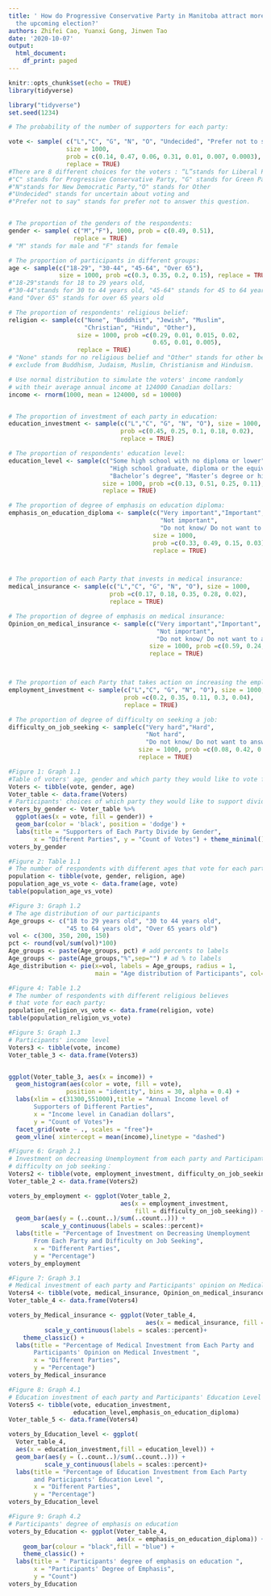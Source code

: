 ```yaml
---
title: ' How do Progressive Conservative Party in Manitoba attract more voters in
  the upcoming election?'
authors: Zhifei Cao, Yuanxi Gong, Jinwen Tao
date: '2020-10-07'
output:
  html_document:
    df_print: paged
---
```


```r
knitr::opts_chunk$set(echo = TRUE)
library(tidyverse)
```


```r
library("tidyverse")
set.seed(1234)

# The probability of the number of supporters for each party:

vote <- sample( c("L","C", "G", "N", "O", "Undecided", "Prefer not to say"),
                size = 1000, 
                prob = c(0.14, 0.47, 0.06, 0.31, 0.01, 0.007, 0.0003), 
                replace = TRUE)
#There are 8 different choices for the voters : “L”stands for Liberal Party
#"C" stands for Progressive Conservative Party, "G" stands for Green Party
#"N"stands for New Democratic Party,"O" stands for Other
#"Undecided" stands for uncertain about voting and 
#"Prefer not to say" stands for prefer not to answer this question. 


# The proportion of the genders of the respondents:
gender <- sample( c("M","F"), 1000, prob = c(0.49, 0.51), 
                  replace = TRUE)
# "M" stands for male and "F" stands for female

# The proportion of participants in different groups:
age <- sample(c("18-29", "30-44", "45-64", "Over 65"),
              size = 1000, prob =c(0.3, 0.35, 0.2, 0.15), replace = TRUE)
#"18-29"stands for 18 to 29 years old, 
#"30-44"stands for 30 to 44 years old, "45-64" stands for 45 to 64 years old 
#and "Over 65" stands for over 65 years old

# The proportion of respondents' religious belief:
religion <- sample(c("None", "Buddhist", "Jewish", "Muslim",
                     "Christian", "Hindu", "Other"),
                   size = 1000, prob =c(0.29, 0.01, 0.015, 0.02,
                                        0.65, 0.01, 0.005),
                   replace = TRUE)
# "None" stands for no religious belief and "Other" stands for other beliefs 
# exclude from Buddhism, Judaism, Muslim, Christianism and Hinduism. 

# Use normal distribution to simulate the voters' income randomly 
# with their average annual income at 124000 Canadian dollars:
income <- rnorm(1000, mean = 124000, sd = 10000)


# The proportion of investment of each party in education:
education_investment <- sample(c("L","C", "G", "N", "O"), size = 1000,
                               prob =c(0.45, 0.25, 0.1, 0.18, 0.02),
                               replace = TRUE)

# The proportion of respondents' education level:
education_level <- sample(c("Some high school with no diploma or lower",
                            "High school graduate, diploma or the equivalent", 
                            "Bachelor’s degree", "Master’s degree or higher"),
                          size = 1000, prob =c(0.13, 0.51, 0.25, 0.11),
                          replace = TRUE)

# The proportion of degree of emphasis on education diploma:
emphasis_on_education_diploma <- sample(c("Very important","Important",
                                          "Not important", 
                                          "Do not know/ Do not want to answer"),
                                        size = 1000, 
                                        prob =c(0.33, 0.49, 0.15, 0.03),
                                        replace = TRUE)



# The proportion of each Party that invests in medical insurance:
medical_insurance <- sample(c("L","C", "G", "N", "O"), size = 1000,
                            prob =c(0.17, 0.18, 0.35, 0.28, 0.02),
                            replace = TRUE)

# The proportion of degree of emphasis on medical insurance:
Opinion_on_medical_insurance <- sample(c("Very important","Important", 
                                         "Not important",
                                         "Do not know/ Do not want to answer"), 
                                       size = 1000, prob =c(0.59, 0.24, 0.16, 0.01),
                                       replace = TRUE)



# The proportion of each Party that takes action on increasing the employment rate:
employment_investment <- sample(c("L","C", "G", "N", "O"), size = 1000,
                                prob =c(0.2, 0.35, 0.11, 0.3, 0.04), 
                                replace = TRUE)

# The proportion of degree of difficulty on seeking a job:
difficulty_on_job_seeking <- sample(c("Very hard","Hard", 
                                      "Not hard", 
                                      "Do not know/ Do not want to answer"),
                                    size = 1000, prob =c(0.08, 0.42, 0.35, 0.05),
                                    replace = TRUE)

```

```r
#Figure 1: Graph 1.1 
#Table of voters' age, gender and which party they would like to vote for
Voters <- tibble(vote, gender, age)
Voter_table <- data.frame(Voters)
# Participants' choices of which party they would like to support divide by gender
voters_by_gender <- Voter_table %>%
  ggplot(aes(x = vote, fill = gender)) + 
  geom_bar(color = 'black', position = 'dodge') + 
  labs(title = "Supporters of Each Party Divide by Gender",
       x = "Different Parties", y = "Count of Votes") + theme_minimal()
voters_by_gender

```


```r
#Figure 2: Table 1.1
# The number of respondents with different ages that vote for each party:
population <- tibble(vote, gender, religion, age)
population_age_vs_vote <- data.frame(age, vote)
table(population_age_vs_vote)
```

```r
#Figure 3: Graph 1.2
# The age distribution of our participants
Age_groups <- c("18 to 29 years old", "30 to 44 years old",
                "45 to 64 years old", "Over 65 years old")
vol <- c(300, 350, 200, 150)
pct <- round(vol/sum(vol)*100)
Age_groups <- paste(Age_groups, pct) # add percents to labels
Age_groups <- paste(Age_groups,"%",sep="") # ad % to labels
Age_distribution <- pie(x=vol, labels = Age_groups, radius = 1,
                        main = "Age distribution of Participants", col=c("green","yellow","blue","purple"), clockwise = T)
```


```r
#Figure 4: Table 1.2
# The number of respondents with different religious believes 
# that vote for each party:
population_religion_vs_vote <- data.frame(religion, vote)
table(population_religion_vs_vote)
```


```r
#Figure 5: Graph 1.3
# Participants' income level 
Voters3 <- tibble(vote, income)
Voter_table_3 <- data.frame(Voters3)


ggplot(Voter_table_3, aes(x = income)) +
  geom_histogram(aes(color = vote, fill = vote), 
                position = "identity", bins = 30, alpha = 0.4) +
  labs(xlim = c(31300,551000),title = "Annual Income level of 
       Supporters of Different Parties",
       x = "Income level in Canadian dollars",
       y = "Count of Votes")+
  facet_grid(vote ~ ., scales = "free")+
  geom_vline( xintercept = mean(income),linetype = "dashed")
```



```r
#Figure 6: Graph 2.1
# Investment on decreasing Unemployment from each party and Participants'
# difficulty on job seeking：
Voters2 <- tibble(vote, employment_investment, difficulty_on_job_seeking)
Voter_table_2 <- data.frame(Voters2)

voters_by_employment <- ggplot(Voter_table_2,
                               aes(x = employment_investment,
                                   fill = difficulty_on_job_seeking)) + 
  geom_bar(aes(y = (..count..)/sum(..count..))) + 
         scale_y_continuous(labels = scales::percent)+
  labs(title = "Percentage of Investment on Decreasing Unemployment
       From Each Party and Difficulty on Job Seeking",
       x = "Different Parties",
       y = "Percentage") 
voters_by_employment
```


```r
#Figure 7: Graph 3.1
# Medical investment of each party and Participants' opinion on Medical Insurance
Voters4 <- tibble(vote, medical_insurance, Opinion_on_medical_insurance)
Voter_table_4 <- data.frame(Voters4)

voters_by_Medical_insurance <- ggplot(Voter_table_4, 
                                      aes(x = medical_insurance, fill = Opinion_on_medical_insurance)) + geom_bar(aes(y = (..count..)/sum(..count..))) + 
          scale_y_continuous(labels = scales::percent)+
    theme_classic() +
  labs(title = "Percentage of Medical Investment from Each Party and
       Participants' Opinion on Medical Investment ",
       x = "Different Parties",
       y = "Percentage") 
voters_by_Medical_insurance

```



```r
#Figure 8: Graph 4.1
# Education investment of each party and Participants' Education Level
Voters5 <- tibble(vote, education_investment, 
                  education_level,emphasis_on_education_diploma)
Voter_table_5 <- data.frame(Voters4)

voters_by_Education_level <- ggplot(
  Voter_table_4, 
  aes(x = education_investment,fill = education_level)) + 
  geom_bar(aes(y = (..count..)/sum(..count..))) + 
          scale_y_continuous(labels = scales::percent)+
  labs(title = "Percentage of Education Investment from Each Party 
       and Participants' Education Level ",
       x = "Different Parties",
       y = "Percentage") 
voters_by_Education_level

```


```r
#Figure 9: Graph 4.2
# Participants' degree of emphasis on education
voters_by_Education <- ggplot(Voter_table_4, 
                              aes(x = emphasis_on_education_diploma)) +
    geom_bar(colour = "black",fill = "blue") +
    theme_classic() +
  labs(title = " Participants' degree of emphasis on education ",
       x = "Participants' Degree of Emphasis",
       y = "Count") 
voters_by_Education
```
